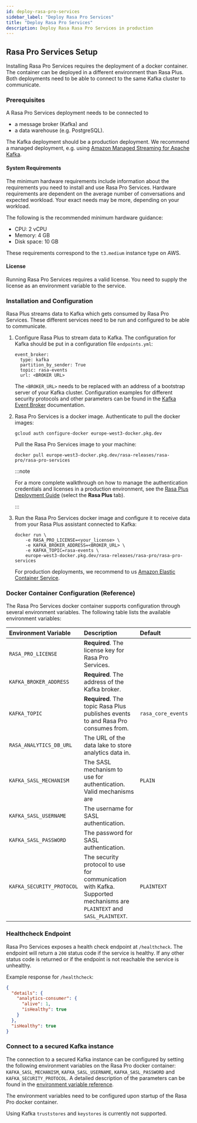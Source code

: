 ```yaml
---
id: deploy-rasa-pro-services
sidebar_label: "Deploy Rasa Pro Services"
title: "Deploy Rasa Pro Services"
description: Deploy Rasa Rasa Pro Services in production
---
```



<RasaProLabel />

<RasaProBanner />

## Rasa Pro Services Setup

Installing Rasa Pro Services requires the deployment of a docker
container. The container can be deployed in a different environment than
Rasa Plus. Both deployments need to be able to connect to the same
Kafka cluster to communicate.

### Prerequisites

A Rasa Pro Services deployment needs to be connected to

- a message broker (Kafka) and
- a data warehouse (e.g. PostgreSQL).

The Kafka deployment should be a production deployment. We recommend a
managed deployment, e.g. using
[Amazon Managed Streaming for Apache Kafka](https://aws.amazon.com/msk/).

#### System Requirements

The minimum hardware requirements include information about the
requirements you need to install and use Rasa Pro Services. Hardware
requirements are dependent on the average number of conversations and
expected workload. Your exact needs may be more, depending on your workload.

The following is the recommended minimum hardware guidance:

- CPU: 2 vCPU
- Memory: 4 GB
- Disk space: 10 GB

These requirements correspond to the `t3.medium` instance type on AWS.

#### License

Running Rasa Pro Services requires a valid license. You need to supply the
license as an environment variable to the service.

### Installation and Configuration

Rasa Plus streams data to Kafka which gets consumed by Rasa Pro Services.
These different services need to be run and configured to be able to communicate.

1.  Configure Rasa Plus to stream data to Kafka. The configuration for
    Kafka should be put in a configuration
    file `endpoints.yml`:

    ```yaml-rasa title="endpoints.yml"
    event_broker:
      type: kafka
      partition_by_sender: True
      topic: rasa-events
      url: <BROKER URL>
    ```

    The `<BROKER_URL>` needs to be replaced with an address of a bootstrap
    server of your Kafka cluster. Configuration examples for different
    security protocols and other parameters can be found in the
    [Kafka Event Broker](../event-brokers.mdx#kafka-event-broker)
    documentation.

2.  Rasa Pro Services is a docker image. Authenticate to pull
    the docker images:

    ```shell
    gcloud auth configure-docker europe-west3-docker.pkg.dev
    ```

    Pull the Rasa Pro Services image to your machine:

    ```shell
    docker pull europe-west3-docker.pkg.dev/rasa-releases/rasa-pro/rasa-pro-services
    ```

    :::note

    For a more complete walkthrough on how to manage the authentication
    credentials and licenses in a production environment, see the
    [Rasa Plus Deployment Guide](/docs/rasa/deploy/deploy-rasa#4-deploy-rasa-assistant) (select the **Rasa Plus** tab).

    :::

3.  Run the Rasa Pro Services docker image and configure it to receive data
    from your Rasa Plus assistant connected to Kafka:

    ```shell
    docker run \
        -e RASA_PRO_LICENSE=<your_license> \
        -e KAFKA_BROKER_ADDRESS=<BROKER_URL> \
        -e KAFKA_TOPIC=rasa-events \
        europe-west3-docker.pkg.dev/rasa-releases/rasa-pro/rasa-pro-services
    ```

    For production deployments, we recommend to us
    [Amazon Elastic Container Service](https://docs.docker.com/cloud/ecs-integration/).

### Docker Container Configuration (Reference)

The Rasa Pro Services docker container supports configuration through
several environment variables. The following table lists the available
environment variables:

| Environment Variable      | Description                                                                                                           | Default            |
| :------------------------ | :-------------------------------------------------------------------------------------------------------------------- | :----------------- |
| `RASA_PRO_LICENSE`        | **Required**. The license key for Rasa Pro Services.                                                                  |                    |
| `KAFKA_BROKER_ADDRESS`    | **Required**. The address of the Kafka broker.                                                                        |                    |
| `KAFKA_TOPIC`             | **Required**. The topic Rasa Plus publishes events to and Rasa Pro consumes from.                                     | `rasa_core_events` |
| `RASA_ANALYTICS_DB_URL`   | The URL of the data lake to store analytics data in.                                                                  |                    |
| `KAFKA_SASL_MECHANISM`    | The SASL mechanism to use for authentication. Valid mechanisms are                                                    | `PLAIN`            |
| `KAFKA_SASL_USERNAME`     | The username for SASL authentication.                                                                                 |                    |
| `KAFKA_SASL_PASSWORD`     | The password for SASL authentication.                                                                                 |                    |
| `KAFKA_SECURITY_PROTOCOL` | The security protocol to use for communication with Kafka. Supported mechanisms are `PLAINTEXT` and `SASL_PLAINTEXT`. | `PLAINTEXT`        |

### Healthcheck Endpoint

Rasa Pro Services exposes a health check endpoint at `/healthcheck`.
The endpoint will return a `200` status code if the service is healthy.
If any other status code is returned or if the endpoint is not reachable
the service is unhealthy.

Example response for `/healthcheck`:

```json
{
  "details": {
    "analytics-consumer": {
      "alive": 1,
      "isHealthy": true
    }
  },
  "isHealthy": true
}
```

### Connect to a secured Kafka instance

The connection to a secured Kafka instance can be configured by setting the
following environment variables on the Rasa Pro docker container:
`KAFKA_SASL_MECHANISM`, `KAFKA_SASL_USERNAME`, `KAFKA_SASL_PASSWORD` and
`KAFKA_SECURITY_PROTOCOL`. A detailed description of the parameters can
be found in the
[environment variable reference](#docker-container-configuration-reference).

The environment variables need to be configured upon startup of the Rasa Pro
docker container.

Using Kafka `truststores` and `keystores` is currently not supported.
